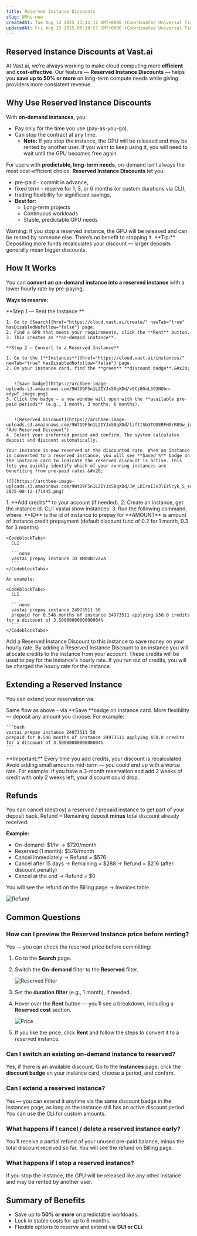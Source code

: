 ```yaml
---
title: Reserved Instance Discounts
slug: NMhc-new
createdAt: Tue Aug 12 2025 23:12:11 GMT+0000 (Coordinated Universal Time)
updatedAt: Fri Aug 15 2025 00:19:57 GMT+0000 (Coordinated Universal Time)
---
```


## **Reserved Instance Discounts at Vast.ai**

At Vast.ai, we’re always working to make cloud computing more **efficient** and **cost-effective**. Our feature — **Reserved Instance Discounts** — helps you **save up to 50% or more** on long-term compute needs while giving providers more consistent revenue.

## **Why Use Reserved Instance Discounts**

With **on-demand instances**, you:

- Pay only for the time you use (pay-as-you-go).
- Can stop the contract at any time.&#x20;
  - **Note:** If you stop the instance, the GPU will be released and may be rented by another user. If you want to keep using it, you will need to wait until the GPU becomes free again.

For users with **predictable, long-term needs**, on-demand isn’t always the most cost-efficient choice. **Reserved Instance Discounts** let you:&#x20;

- pre-paid - commit in advance,&#x20;
- fixed term - reserve for 1, 3, or 6 months (or custom durations via CLI),
- trading flexibility for significant savings,
- **Best for:**
  - Long-term projects
  - Continuous workloads
  - Stable, predictable GPU needs

<Warning>
  Warning: If you stop a reserved instance, the GPU will be released and can be rented by someone else. There’s no benefit to stopping it.
</Warning>

<Note>
  **Tip:** Depositing more funds recalculates your discount — larger deposits generally mean bigger discounts.
</Note>

## **How It Works**

You can **convert an on-demand instance into a reserved instance** with a lower hourly rate by pre-paying.

**Ways to reserve:**

<Tabs>
  <Tab title="Web UI">
    **Step 1 — Rent the Instance&#x20;**

    1. Go to [Search]{href="https://cloud.vast.ai/create/" newTab="true" hasDisabledNofollow="false"} page.
    2. Find a GPU that meets your requirements, click the **Rent** button.
    3. This creates an **on-demand instance**.

    **Step 2 — Convert to a Reserved Instance**

    1. Go to the [**Instances**]{href="https://cloud.vast.ai/instances/" newTab="true" hasDisabledNofollow="false"} page.
    2. On your instance card, find the **green** **discount badge**.&#x20;


       ![Save badge](https://archbee-image-uploads.s3.amazonaws.com/9WtD9F5n1L2IYJxS0qXDd/v9Cj8GoL593NObn-edywT_image.png)
    3. Click the badge — a new window will open with the **available pre-paid periods** (e.g., 1 month, 3 months, 6 months).


       ![Reserved Discount](https://archbee-image-uploads.s3.amazonaws.com/9WtD9F5n1L2IYJxS0qXDd/lzfttSb3TOOERFH0rR89w_image.png "Add Reserved Discount")
    4. Select your preferred period and confirm. The system calculates deposit and discount automatically.

    Your instance is now reserved at the discounted rate. When an instance is converted to a reserved instance, you will see **Saved %** badge on the instance card to indicate the reserved discount is active. This lets you quickly identify which of your running instances are benefiting from pre-paid rates.&#x20;

    ![](https://archbee-image-uploads.s3.amazonaws.com/9WtD9F5n1L2IYJxS0qXDd/JW_LDIraIJv3lEzlcyk_S_screenshot-2025-08-12-171445.png)
  </Tab>

  <Tab title="CLI">
    1. **Add credits** to your account (if needed).
    2. Create an instance, get the instance id. CLI:`vastai show instances`
    3. Run the following command, where:
       **ID** is the id of instance to prepay for
       **AMOUNT** is amount of instance credit prepayment (default discount func of 0.2 for 1 month, 0.3 for 3 months)

    <CodeblockTabs>
      CLI

      ```none
      vastai prepay instance ID AMOUNTvava
      ```
    </CodeblockTabs>

    An example:

    <CodeblockTabs>
      CLI

      ```none
      vastai prepay instance 24973511 50
      prepaid for 0.546 months of instance 24973511 applying $50.0 credits for a discount of 3.5000000000000004%
      ```
    </CodeblockTabs>
  </Tab>
</Tabs>

<Note>
  Add a Reserved Instance Discount to this instance to save money on your hourly rate. By adding a Reserved Instance Discount to an instance you will allocate credits to the instance from your account. These credits will be used to pay for the instance's hourly rate. If you run out of credits, you will be charged the hourly rate for the instance.
</Note>

## **Extending a Reserved Instance**

You can extend your reservation via:

<Tabs>
  <Tab title="web UI">
    Same flow as above - via **Save&#x20;**&#x62;adge on instance card.
  </Tab>

  <Tab title="CLI">
    More flexibility — deposit any amount you choose. For example:

    ```bash
    vastai prepay instance 24973511 50
    prepaid for 0.546 months of instance 24973511 applying $50.0 credits for a discount of 3.5000000000000004%
    ```
  </Tab>
</Tabs>

<Warning>
  **Important:**
  Every time you add credits, your discount is recalculated.
  Avoid adding small amounts mid-term — you could end up with a worse rate.
  For example:
  If you have a 3-month reservation and add 2 weeks of credit with only 2 weeks left, your discount could drop.
</Warning>

## **Refunds**

You can cancel (destroy) a reserved / prepaid instance to get part of your deposit back.
Refund = Remaining deposit **minus** total discount already received.

**Example:**

- On-demand: $1/hr → $720/month
- Reserved (1 month): $576/month
- Cancel immediately → Refund = $576
- Cancel after 15 days → Remaining = $288 → Refund = $216 (after discount penalty)
- Cancel at the end → Refund = $0

You will see the refund on the Billing page -> Invoices table.

![Refund](https://archbee-image-uploads.s3.amazonaws.com/9WtD9F5n1L2IYJxS0qXDd/1lS4FKrAoCNS5s_UWcgTS_image.png "Billing")

## **Common Questions**

### **How can I preview the Reserved Instance price before renting?**

Yes — you can check the reserved price before committing:

1. Go to the **Search** page.
2. Switch the **On-demand** filter to the **Reserved** filter.&#x20;


   ![Reserved Filter](https://archbee-image-uploads.s3.amazonaws.com/9WtD9F5n1L2IYJxS0qXDd/56TXao-NOPgUnzppUu0ym_image.png "Search Page")
3. Set the **duration filter** (e.g., 1 month), if needed.
4. Hover over the **Rent** button — you’ll see a breakdown, including a **Reserved cost** section.


   ![Price](https://archbee-image-uploads.s3.amazonaws.com/9WtD9F5n1L2IYJxS0qXDd/yMmt9H_eenHV_MUTXSPWQ_image.png "Price Breakdown")
5. If you like the price, click **Rent** and follow the steps to convert it to a reserved instance.

### **Can I switch an existing on-demand instance to reserved?**

Yes, if there is an available discount. Go to the **Instances** page, click the **discount badge** on your instance card, choose a period, and confirm.

### **Can I extend a reserved instance?**

Yes — you can extend it anytime via the same discount badge in the Instances page, as long as the instance still has an active discount period. You can use the CLI for custom amounts.&#x20;

### **What happens if I cancel / delete a reserved instance early?**

You’ll receive a partial refund of your unused pre-paid balance, minus the total discount received so far. You will see the refund on Billing page.

### **What happens if I stop a reserved instance?**

If you stop the instance, the GPU will be released like any other instance and may be rented by another user.&#x20;



## **Summary of Benefits**

- Save up to **50% or more** on predictable workloads.
- Lock in stable costs for up to 6 months.
- Flexible options to reserve and extend via **GUI or CLI**.

